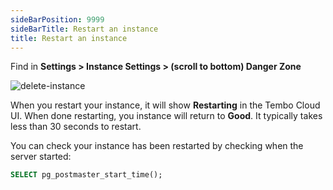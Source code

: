```yaml
---
sideBarPosition: 9999
sideBarTitle: Restart an instance
title: Restart an instance
---
```


Find in **Settings > Instance Settings > (scroll to bottom) Danger Zone**

![delete-instance](./delete-instance.png)

When you restart your instance, it will show **Restarting** in the Tembo Cloud UI. When done restarting, you instance will return to **Good**. It typically takes less than 30 seconds to restart.

You can check your instance has been restarted by checking when the server started:
```sql
SELECT pg_postmaster_start_time();
```
